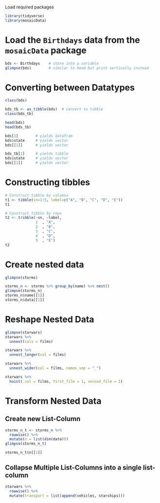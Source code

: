 Load required packages
```r
library(tidyverse)
library(mosaicData)
```


# Load the `Birthdays` data from the `mosaicData` package
```r
bds <- Birthdays    # store into a variable
glimpse(bds)        # similar to head but print vertically instead
```

# Converting between Datatypes
```r
class(bds)

bds_tb <- as_tibble(bds)  # convert to tibble
class(bds_tb)

head(bds)
head(bds_tb)

bds[1]        # yields datafram
bds$state     # yields vector
bds[[1]]      # yields vector

bds_tb[1]     # yields tibble
bds$state     # yields vector
bds[[1]]      # yields vector
```


# Constructing tibbles
```r
# Construct tibble by columns
t1 <- tibble(sn=1:5, label=c("A", "B", "C", "D", "E"))
t1

# Construct tibble by rows
t2 <- tribble(~sn, ~label,
              1  , "A",
              2  , "B",
              3  , "C",
              4  , "D",
              5  , "E")
t2
```
# Create nested data
```r
glimpse(storms)

storms_n <- storms %>% group_by(name) %>% nest()
glimpse(storms_n)
storms_n$name[[1]]
storms_n$data[[1]]
```


# Reshape Nested Data
```r
glimpse(starwars)
starwars %>% 
  unnest(cols = films)

starwars %>% 
  unnest_longer(col = films)

starwars %>% 
  unnest_wider(col = films, names_sep = "_")

starwars %>% 
  hoist(.col = films, first_film = 1, second_film = 2)
```

# Transform Nested Data
## Create new List-Column
```r
storms_n_t <- storms_n %>% 
  rowwise() %>% 
  mutate(n = list(dim(data)))
glimpse(storms_n_t)

storms_n_t$n[[1]]
```

## Collapse Multiple List-Columns into a single list-column
```r
starwars %>% 
  rowwise() %>% 
  mutate(transport = list(append(vehicles, starships)))
```


